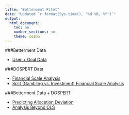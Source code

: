 ```yaml
---
title: "Betterment Pilot"
date: "Updated `r format(Sys.time(), '%d %B, %Y')`"
output: 
  html_document:
    toc: no
    number_sections: no
    theme: cosmo
---
```


###Betterment Data

  * [User + Goal Data](http://schafik.github.io/bment/1_user_goal.html)

###DOSPERT Data

 * [Financial Scale Analysis](http://schafik.github.io/bment/2_dospert.html)
 * [Split (Gambling vs. Investment) Financial Scale Analysis](http://schafik.github.io/bment/3_dospert_split.html)
 
###Betterment Data + DOSPERT 

  * [Predicting Allocation Deviation](http://schafik.github.io/bment/4_predicting.html)
  * [Analysis Beyond OLS  ](http://schafik.github.io/bment/5_beyond_OLS.html) 
  
  
  